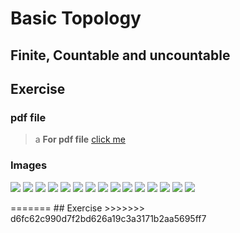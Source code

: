 # Basic Topology


## Finite, Countable and uncountable

## Exercise
### pdf file
> a **For pdf file** [click me](pdf_docs/Rudin Ch2.pdf)

### Images
![](Figures\Ex-2\Rudin Ch2-1.png)
![](Figures\Ex-2\Rudin Ch2-2.png)
![](Figures\Ex-2\Rudin Ch2-3.png)
![](Figures\Ex-2\Rudin Ch2-4.png)
![](Figures\Ex-2\Rudin Ch2-5.png)
![](Figures\Ex-2\Rudin Ch2-6.png)
![](Figures\Ex-2\Rudin Ch2-7.png)
![](Figures\Ex-2\Rudin Ch2-8.png)
![](Figures\Ex-2\Rudin Ch2-9.png)
![](Figures\Ex-2\Rudin Ch2-10.png)
![](Figures\Ex-2\Rudin Ch2-11.png)
![](Figures\Ex-2\Rudin Ch2-12.png)
![](Figures\Ex-2\Rudin Ch2-13.png)
![](Figures\Ex-2\Rudin Ch2-14.png)
![](Figures\Ex-2\Rudin Ch2-15.png)

=======
## Exercise 
>>>>>>> d6fc62c990d7f2bd626a19c3a3171b2aa5695ff7
